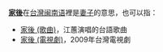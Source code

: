 '''[[家後|家後]]'''在[[台灣|台灣]][[闽南语|闽南语]]裡是[[妻子|妻子]]的意思，也可以指：
*[[家後_(歌曲)|家後 (歌曲)]]，江蕙演唱的台語歌曲
*[[家後_(電視劇)|家後 (電視劇)]]，2009年台灣電視劇
{{disambig|cat=二字作品消歧義}}